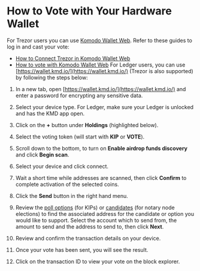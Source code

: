 

# How to Vote with Your Hardware Wallet

For Trezor users you can use [Komodo Wallet Web](https://app.atomicdex.io/). Refer to these guides to log in and cast your vote:

* [How to Connect Trezor in Komodo Wallet Web](https://forum.komodoplatform.com/t/how-to-connect-trezor-in-atomicdex-web/663)
* [How to vote with Komodo Wallet Web](/voting-guides/vote-with-komodo-wallet-web/)
For Ledger users, you can use [https://wallet.kmd.io/](https://wallet.kmd.io/) \(Trezor is also supported\) by following the steps below:

1. In a new tab, open [https://wallet.kmd.io/](https://wallet.kmd.io/) and enter a password for encrypting any sensitive data.

<OptimizedImage title="How to Vote with Your Hardware Wallet" src={voteHardwareWallet1} alt="How to Vote with Your Hardware Wallet" />

2. Select your device type. For Ledger, make sure your Ledger is unlocked and has the KMD app open.

<OptimizedImage title="How to Vote with Your Hardware Wallet" src={voteHardwareWallet2} alt="How to Vote with Your Hardware Wallet" />

3. Click on the **+** button under **Holdings** \(highlighted below\).

<OptimizedImage title="How to Vote with Your Hardware Wallet" src={voteHardwareWallet3} alt="How to Vote with Your Hardware Wallet" />

4. Select the voting token \(will start with **KIP** or **VOTE**\).

<OptimizedImage title="How to Vote with Your Hardware Wallet" src={voteHardwareWallet4} alt="How to Vote with Your Hardware Wallet" />

5. Scroll down to the bottom, to turn on **Enable airdrop funds discovery** and click **Begin scan**.

<OptimizedImage title="How to Vote with Your Hardware Wallet" src={voteHardwareWallet5} alt="How to Vote with Your Hardware Wallet" />

6. Select your device and click connect.

<OptimizedImage title="How to Vote with Your Hardware Wallet" src={voteHardwareWallet6} alt="How to Vote with Your Hardware Wallet" />

7. Wait a short time while addresses are scanned, then click **Confirm** to complete activation of the selected coins.

<OptimizedImage title="How to Vote with Your Hardware Wallet" src={voteHardwareWallet7} alt="How to Vote with Your Hardware Wallet" />

8. Click the **Send** button in the right hand menu.

<OptimizedImage title="How to Vote with Your Hardware Wallet" src={voteHardwareWallet8} alt="How to Vote with Your Hardware Wallet" />

9. Review the [poll options](https://github.com/KomodoPlatform/kips) \(for KIPs\) or [candidates](https://github.com/KomodoPlatform/notaryNodes) \(for notary node elections\) to find the associated address for the candidate or option you would like to support. Select the account which to send from, the amount to send and the address to send to, then click **Next**.

<OptimizedImage title="How to Vote with Your Hardware Wallet" src={voteHardwareWallet9} alt="How to Vote with Your Hardware Wallet" />

10. Review and confirm the transaction details on your device.

<OptimizedImage title="How to Vote with Your Hardware Wallet" src={voteHardwareWallet10} alt="How to Vote with Your Hardware Wallet" />

11. Once your vote has been sent, you will see the result.

<OptimizedImage title="How to Vote with Your Hardware Wallet" src={voteHardwareWallet11} alt="How to Vote with Your Hardware Wallet" />

12. Click on the transaction ID to view your vote on the block explorer.

<OptimizedImage title="How to Vote with Your Hardware Wallet" src={voteHardwareWallet12} alt="How to Vote with Your Hardware Wallet" />